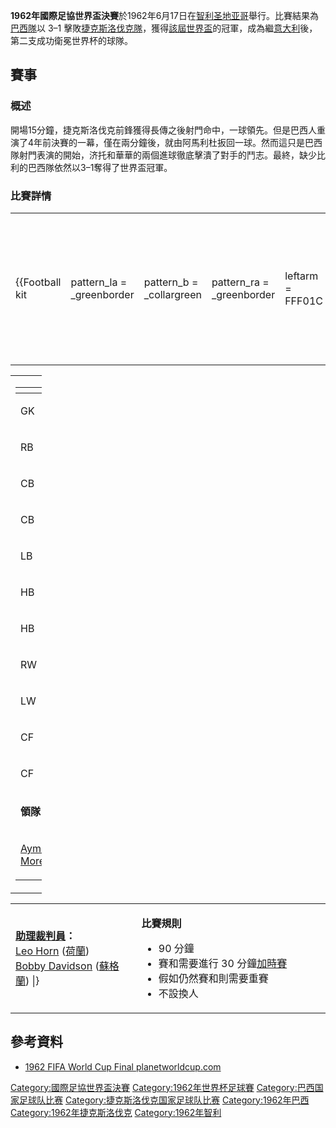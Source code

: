 {{Infobox football match
| title                   = 1962年國際足協世界盃決賽
| image                   = 
| event                   = [[1962年國際足協世界盃|1962年國際足協世界盃]]
| team1                   = [[巴西國家足球隊|巴西]]
| team1association        = {{flagicon|BRA|size=30px}}
| team1score              = 3
| team2                   = [[捷克斯洛伐克國家足球隊|捷克斯洛伐克]]
| team2association        = {{flagicon|TCH|size=30px}}
| team2score              = 1
| details                 = 
| date                    = 1962年6月17日
| stadium                 = [[胡里奧·馬丁尼茲·普拉達諾斯國家體育場|國家體育場]]
| city                    = [[聖地亞哥_(智利)|聖地亞哥]]
| man_of_the_match1a      = 
| man_of_the_match1atitle = 
| man_of_the_match1b      = 
| man_of_the_match1btitle = 
| referee                 = [[Nikolay_Latyshev|Nikolay Latyshev]] ([[蘇聯足球協會|蘇聯]])
| attendance              = 68,679
| weather                 = 
| previous                = [[1958年國際足協世界盃決賽|1958]]
| next                    = [[1966年國際足協世界盃決賽|1966]]
}}
'''1962年國際足協世界盃決賽'''於1962年6月17日在[[智利|智利]][[圣地亚哥_(智利)|圣地亚哥]]舉行。比賽結果為[[巴西國家足球隊|巴西隊]]以 3–1 擊敗[[捷克斯洛伐克國家足球隊|捷克斯洛伐克隊]]，獲得[[1962年國際足協世界盃|該屆世界盃]]的冠軍，成為繼[[意大利國家足球隊|意大利]]後，第二支成功衛冕世界杯的球隊。

==賽事==
===概述===
開場15分鐘，捷克斯洛伐克前鋒獲得長傳之後射門命中，一球領先。但是巴西人重演了4年前決賽的一幕，僅在兩分鐘後，就由阿馬利杜扳回一球。然而這只是巴西隊射門表演的開始，济托和華華的兩個進球徹底擊潰了對手的鬥志。最終，缺少比利的巴西隊依然以3–1奪得了世界盃冠軍。

===比賽詳情===
<section begin=Final />{{footballbox
|date = 1962年6月17日
|time = 14:30 [[智利时间|CLT]]（[[UTC-4|UTC-4]]）
|team1 = {{fb-rt|BRA|1960}}
|score = 3–1
|report= https://www.fifa.com/worldcup/archive/chile1962/matches/match/1463
|team2 = {{fb|TCH}}
|goals1 = [[塔瓦雷斯·阿馬利杜|塔瓦雷斯·阿馬利杜]] {{goal|17}}<br />[[济托|济托]] {{goal|69}}<br />[[華華|華華]] {{goal|78}}
|goals2 = [[Josef_Masopust|Masopust]] {{goal|15}}
|stadium = [[聖地亞哥_(智利)|聖地亞哥]]，[[胡里奧·馬丁尼茲·普拉達諾斯國家體育場|國家體育場]]
|attendance = 68,679
|referee = [[Nikolay_Latyshev|Nikolay Latyshev]] ([[蘇聯足球協會|蘇聯]])
}}<section end=Final />
<section begin=Lineups />
{| width=92%
|-
|{{Football kit
 | pattern_la = _greenborder
 | pattern_b  = _collargreen
 | pattern_ra = _greenborder
 | leftarm    = FFF01C
 | body       = FFF01C
 | rightarm   = FFF01C
 | shorts     = 0000FF
 | socks      = FFFFFF
 | title      = 巴西
}}
|{{Football kit
 | pattern_la = 
 | pattern_b  = _vneck
 | pattern_ra = 
 | leftarm    = ffffff
 | body       = ffffff
 | rightarm   = ffffff
 | shorts     = FF0000
 | socks      = 0000FF
 | title      = 捷克斯洛伐克
}}
|}

{| width="100%"
|valign="top" width="50%"|
{| style="font-size: 90%" cellspacing="0" cellpadding="0"
|-
!width="25"| !!width="25"|
|-
|GK ||'''1''' ||[[基爾馬·杜斯山度士·尼維斯|基爾馬]]
|-
|RB ||'''2''' ||[[戴瑪·山度斯|戴瑪·山度斯]]（Djalma Santos）
|-
|CB ||'''3''' ||[[Mauro_Ramos|Mauro Ramos]] ([[隊長|c]])
|-
|CB ||'''5''' ||[[Zózimo|Zózimo]]
|-
|LB ||'''6''' ||[[Nílton_Santos|Nílton Santos]]
|-
|HB ||'''4''' ||[[济托|济托]]（Zito）
|-
|HB ||'''8''' ||[[瓦爾迪爾·佩雷拉|瓦爾迪爾·佩雷拉]]（Didi）
|-
|RW ||'''7'''||[[Garrincha|Garrincha]]
|-
|LW ||'''21''' ||[[Mario_Zagallo|Mario Zagallo]]
|-
|CF ||'''19'''||[[華華|華華]]
|-
|CF ||'''20'''||[[塔瓦雷斯·阿馬利杜|塔瓦雷斯·阿馬利杜]]（Amarildo Tavares da Silveira）
|-
|colspan=3|'''領隊：'''
|-
|colspan="4"| [[Aymoré_Moreira|Aymoré Moreira]]
|}
|valign="top"|[[File:BRA-TCH_1962-FIN-CM.svg|300px]]
|valign="top" width="50%"|
{| style="font-size: 90%" cellspacing="0" cellpadding="0" align="center"
|-
!width="25"| !!width="25"|
|-
|GK ||'''1''' ||[[Viliam_Schrojf|Viliam Schrojf]]
|-
|RB ||'''12'''||[[Jiří_Tichý|Jiří Tichý]]
|-
|CB ||'''3''' ||[[Ján_Popluhár|Ján Popluhár]]
|-
|CB ||'''5''' ||[[Svatopluk_Pluskal|Svatopluk Pluskal]]
|-
|LB ||'''4''' ||[[Ladislav_Novák|Ladislav Novák]] ([[Captain_(association_football)|c]])
|-
|RM ||'''17'''||[[Tomáš_Pospíchal|Tomáš Pospíchal]]
|-
|CM ||'''19'''||[[Andrej_Kvašňák|Andrej Kvašňák]]
|-
|LM ||'''6''' || [[Josef_Masopust|Josef Masopust]]
|-
|RF ||'''11'''||[[Josef_Jelínek|Josef Jelínek]]
|-
|CF ||'''8'''||[[Adolf_Scherer|Adolf Scherer]]
|-
|LF ||'''18'''||[[Josef_Kadraba|Josef Kadraba]]
|-
|colspan=3|'''領隊：'''
|-
|colspan="4"| [[Rudolf_Vytlačil|Rudolf Vytlačil]]
|}
|}
{| style="width:100%; font-size:90%;"
|
'''[[助理裁判員|助理裁判員]]：'''
<br />[[Leo_Horn|Leo Horn]] ([[皇家荷蘭足球協會|荷蘭]])
<br />[[Bobby_Davidson|Bobby Davidson]] ([[蘇格蘭足球協會|蘇格蘭]])
<includeonly>|}</includeonly><section end=Lineups />
|style="width:60%; vertical-align:top;"|
'''比賽規則'''
*90 分鐘
*賽和需要進行 30 分鐘[[加時賽|加時賽]]
*假如仍然賽和則需要重賽
*不設換人
|}

==參考資料==
*[http://www.planetworldcup.com/CUPS/1962/wc62final.html 1962 FIFA World Cup Final planetworldcup.com]{{Wayback|url=http://www.planetworldcup.com/CUPS/1962/wc62final.html |date=20160316072631 }}

{{國際足協世界盃}}

[[Category:國際足協世界盃決賽|Category:國際足協世界盃決賽]]
[[Category:1962年世界杯足球賽|Category:1962年世界杯足球賽]]
[[Category:巴西国家足球队比赛|Category:巴西国家足球队比赛]]
[[Category:捷克斯洛伐克国家足球队比赛|Category:捷克斯洛伐克国家足球队比赛]]
[[Category:1962年巴西|Category:1962年巴西]]
[[Category:1962年捷克斯洛伐克|Category:1962年捷克斯洛伐克]]
[[Category:1962年智利|Category:1962年智利]]